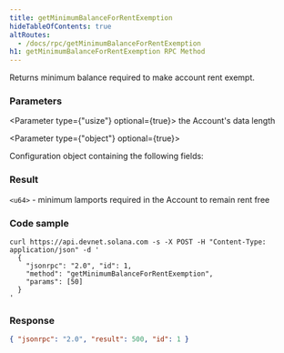 ```yaml
---
title: getMinimumBalanceForRentExemption
hideTableOfContents: true
altRoutes:
  - /docs/rpc/getMinimumBalanceForRentExemption
h1: getMinimumBalanceForRentExemption RPC Method
---
```


Returns minimum balance required to make account rent exempt.

<DocSideBySide>

<DocLeftSide>

### Parameters

<Parameter type={"usize"} optional={true}>
  the Account's data length
</Parameter>

<Parameter type={"object"} optional={true}>

Configuration object containing the following fields:

<Field
  name="commitment"
  type="string"
  optional={true}
  href="/docs/rpc/index.mdx#configuring-state-commitment"
/>

</Parameter>

### Result

`<u64>` - minimum lamports required in the Account to remain rent free

</DocLeftSide>

<DocRightSide>

### Code sample

```shell
curl https://api.devnet.solana.com -s -X POST -H "Content-Type: application/json" -d '
  {
    "jsonrpc": "2.0", "id": 1,
    "method": "getMinimumBalanceForRentExemption",
    "params": [50]
  }
'
```

### Response

```json
{ "jsonrpc": "2.0", "result": 500, "id": 1 }
```

</DocRightSide>
</DocSideBySide>
